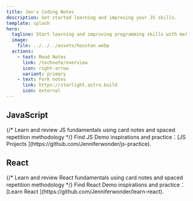 ```yaml
---
title: Jen's Coding Notes
description: Get started learning and improving your JS skills.
template: splash
hero:
  tagline: Start learning and improving programming skills with me!
  image:
    file: ../../../assets/houston.webp
  actions:
    - text: Read Notes
      link: /technote/overview
      icon: right-arrow
      variant: primary
    - text: Fork notes
      link: https://starlight.astro.build
      icon: external
---
```



## JavaScript

<CardGrid>
	<LinkCard
		title="Review JS Fundamentals"
		icon="pencil"
		description="Learn and review JS fundamentals using card notes and spaced repetition
		methodology"
		href="overview"
	/>
	{/* <Card title="Review JS Fundamentals" icon="pencil">
		Learn and review JS fundamentals using card notes and spaced repetition
		methodology
	</Card> */}
	<Card title="Implement JS Demos" icon="pencil">
		Find JS Demo inspirations and practice：[JS Projects
		](https://github.com/Jenniferwonder/js-practice).
	</Card>
</CardGrid>

## React

<CardGrid>
	<LinkCard
		title="Review React Fundamentals"
		icon="pencil"
		description="Learn and review React fundamentals using card notes and spaced repetition
	methodology"
		href="overview"
	/>
	{/* <Card title="Review React Fundamentals" icon="pencil">
		Learn and review React fundamentals using card notes and spaced repetition
		methodology
	</Card> */}
	<Card title="Implement React Demos" icon="open-book">
		Find React Demo inspirations and practice：[Learn React
		](https://github.com/Jenniferwonder/learn-react).
	</Card>
</CardGrid>
